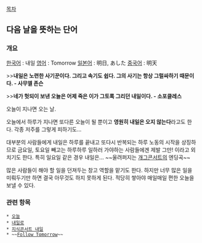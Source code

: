 [[목차]]

== 다음 날을 뜻하는 단어 ==
=== 개요 ===
[[한국어]] : 내일
[[영어]] : Tomorrow
[[일본어]] : 明日, あした
[[중국어]] : 明天

>>'''내일은 노련한 사기꾼이다. 그리고 속기도 쉽다. 그의 사기는 항상 그럴싸하기 때문이다. - 사무엘 존슨'''


>>'''네가 헛되이 보낸 오늘은 어제 죽은 이가 그토록 그리던 내일이다. - 소포클레스'''

오늘이 지나면 오는 날.

오늘에서 하루가 지나면 또다른 오늘이 될 뿐이고 '''영원히 내일은 오지 않는다'''라고도 한다. 각종 저주를 그렇게 피하기도...

대부분의 사람들에게 내일은 하루를 끝내고 또다시 반복되는 하루 노동의 시작을 상징하므로 금요일, 토요일 빼고는 하루하루 일하러 가야하는 사람들에겐 제발 그만! 이라고 외치기도 한다. 특히 일요일 같은 경우 내일은... ~~울려퍼지는 [[개그콘서트]]의 엔딩곡~~

많은 사람들이 해야 할 일을 던져두는 창고 역할을 맡기도 한다. 하지만 너무 많은 일을 미뤄두기만 하면 결국 아무것도 하지 못하게 된다. 적당히 쌓아야 매일매일 편한 오늘을 보낼 수 있다.

=== 관련 항목 ===
 * [[오늘]]
 * [[내일로]]
 * [[지식콘서트 내일]]
 * ~~[[Follow Tomorrow]]~~
 
